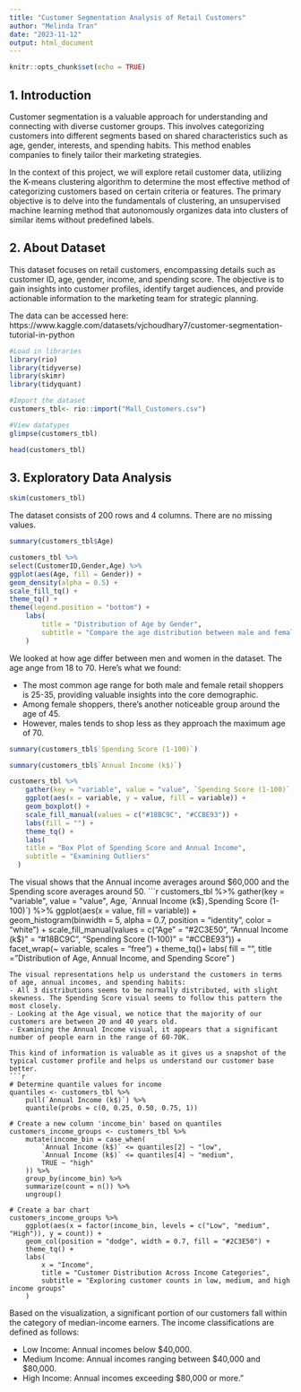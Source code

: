 ```yaml
---
title: "Customer Segmentation Analysis of Retail Customers"
author: "Melinda Tran"
date: "2023-11-12"
output: html_document
---
```


```r
knitr::opts_chunk$set(echo = TRUE)
```

## 1. Introduction

Customer segmentation is a valuable approach for understanding and connecting with diverse customer groups. This involves categorizing customers into different segments based on shared characteristics such as age, gender, interests, and spending habits. This method enables companies to finely tailor their marketing strategies.


In the context of this project, we will explore retail customer data, utilizing the K-means clustering algorithm to determine the most effective method of categorizing customers based on certain criteria or features. The primary objective is to delve into the fundamentals of clustering, an unsupervised machine learning method that autonomously organizes data into clusters of similar items without predefined labels.


## 2. About Dataset

This dataset focuses on retail customers, encompassing details such as customer ID, age, gender, income, and spending score. The objective is to gain insights into customer profiles, identify target audiences, and provide actionable information to the marketing team for strategic planning. 

The data can be accessed here: https://www.kaggle.com/datasets/vjchoudhary7/customer-segmentation-tutorial-in-python


```r
#Load in libraries
library(rio)
library(tidyverse)
library(skimr)
library(tidyquant)

#Import the dataset
customers_tbl<- rio::import("Mall_Customers.csv")

#View datatypes
glimpse(customers_tbl)
```

```r
head(customers_tbl)
```
## 3. Exploratory Data Analysis

```r
skim(customers_tbl)
```

The dataset consists of 200 rows and 4 columns. There are no missing values.

```r
summary(customers_tbl$Age)
```

```r
customers_tbl %>%
select(CustomerID,Gender,Age) %>%
ggplot(aes(Age, fill = Gender)) +
geom_density(alpha = 0.5) +
scale_fill_tq() +
theme_tq() +
theme(legend.position = "bottom") +
    labs(
        title = "Distribution of Age by Gender",
        subtitle = "Compare the age distribution between male and female customers"
    ) 
```

We looked at how age differ between men and women in the dataset. The age ange from 18 to 70. Here's what we found:

- The most common age range for both male and female retail shoppers is 25-35, providing valuable insights into the core demographic.
- Among female shoppers, there's another noticeable group around the age of 45.
- However, males tends to shop less as they approach the maximum age of 70.

```r
summary(customers_tbl$`Spending Score (1-100)`)
```

```r
summary(customers_tbl$`Annual Income (k$)`)
```

```r
customers_tbl %>%
    gather(key = "variable", value = "value", `Spending Score (1-100)`, `Annual Income (k$)`) %>%
    ggplot(aes(x = variable, y = value, fill = variable)) +
    geom_boxplot() +
    scale_fill_manual(values = c("#18BC9C", "#CCBE93")) + 
    labs(fill = "") +
    theme_tq() +
    labs(
    title = "Box Plot of Spending Score and Annual Income",
    subtitle = "Examining Outliers"
  )
```
The visual shows that the Annual income averages around $60,000 and the Spending score averages around 50.
```r
customers_tbl %>%
    gather(key = "variable", value = "value", Age, `Annual Income (k$)`, `Spending Score (1-100)`) %>%
    ggplot(aes(x = value, fill = variable)) +
    geom_histogram(binwidth = 5, alpha = 0.7, position = "identity", color = "white") +
    scale_fill_manual(values = c("Age" = "#2C3E50", "Annual Income (k$)" = "#18BC9C", "Spending Score (1-100)" = "#CCBE93")) +
    facet_wrap(~ variable, scales = "free") +
    theme_tq()+
    labs(
        fill = "",
        title = "Distribution of Age, Annual Income, and Spending Score"
        )
```
The visual representations help us understand the customers in terms of age, annual incomes, and spending habits:
- All 3 distributions seems to be normally distributed, with slight skewness. The Spending Score visual seems to follow this pattern the most closely. 
- Looking at the Age visual, we notice that the majority of our customers are between 20 and 40 years old. 
- Examining the Annual Income visual, it appears that a significant number of people earn in the range of 60-70K. 

This kind of information is valuable as it gives us a snapshot of the typical customer profile and helps us understand our customer base better.
```r
# Determine quantile values for income
quantiles <- customers_tbl %>%
    pull(`Annual Income (k$)`) %>%
    quantile(probs = c(0, 0.25, 0.50, 0.75, 1))

# Create a new column 'income_bin' based on quantiles
customers_income_groups <- customers_tbl %>%
    mutate(income_bin = case_when(
        `Annual Income (k$)` <= quantiles[2] ~ "low",
        `Annual Income (k$)` <= quantiles[4] ~ "medium",
        TRUE ~ "high"
    )) %>%
    group_by(income_bin) %>%
    summarize(count = n()) %>%
    ungroup()

# Create a bar chart
customers_income_groups %>%
    ggplot(aes(x = factor(income_bin, levels = c("Low", "medium", "High")), y = count)) +
    geom_col(position = "dodge", width = 0.7, fill = "#2C3E50") +
    theme_tq() +
    labs(
        x = "Income",
        title = "Customer Distribution Across Income Categories",
        subtitle = "Exploring customer counts in low, medium, and high income groups"
    )
```
Based on the visualization, a significant portion of our customers fall within the category of median-income earners. The income classifications are defined as follows:

- Low Income: Annual incomes below $40,000.
- Medium Income: Annual incomes ranging between $40,000 and $80,000. 
- High Income: Annual incomes exceeding $80,000 or more."